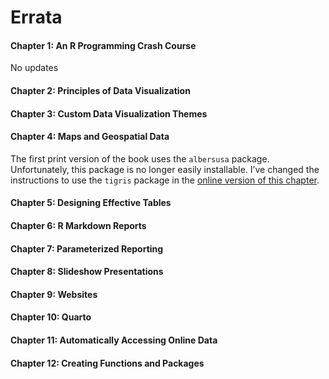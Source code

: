# Errata {#sec-errata .unnumbered}

#### Chapter 1: An R Programming Crash Course

No updates

#### Chapter 2: Principles of Data Visualization

#### Chapter 3: Custom Data Visualization Themes

#### Chapter 4: Maps and Geospatial Data

The first print version of the book uses the `albersusa` package. Unfortunately, this package is no longer easily installable. I've changed the instructions to use the `tigris` package in the [online version of this chapter](#sec-maps-chapter).

#### Chapter 5: Designing Effective Tables

#### Chapter 6: R Markdown Reports

#### Chapter 7: Parameterized Reporting

#### Chapter 8: Slideshow Presentations

#### Chapter 9: Websites

#### Chapter 10: Quarto

#### Chapter 11: Automatically Accessing Online Data

#### Chapter 12: Creating Functions and Packages